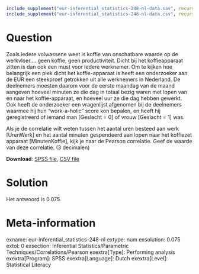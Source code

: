 ```{r, echo = FALSE, results = "hide"}
include_supplement("eur-inferential_statistics-248-nl-data.sav", recursive = TRUE)
include_supplement("eur-inferential_statistics-248-nl-data.csv", recursive = TRUE)
```

Question
========
Zoals iedere volwassene weet is koffie van onschatbare waarde op de werkvloer…..geen koffie, geen productiviteit. Dicht bij het koffieapparaat zitten is dan ook een must voor iedere werknemer. Om te kijken hoe belangrijk een plek dicht het koffie-apparaat is heeft een onderzoeker aan de EUR een steekproef getrokken uit alle werknemers in Nederland. De deelnemers moesten daarom voor de eerste maandag van de maand aangeven hoeveel minuten ze die dag in totaal bezig waren met lopen van en naar het koffie-apparaat, en hoeveel uur ze die dag hebben gewerkt. Ook heeft de onderzoeker een vragenlijst afgenomen bij de deelnemers waarmee hij hun “work-a-holic” score kon bepalen, en heeft hij geregistreerd of iemand man [Geslacht = 0] of vrouw [Geslacht = 1] was.

Als je de correlatie wilt weten tussen het aantal uren besteed aan werk [UrenWerk] en het aantal minuten gespendeerd aan lopen naar het koffiezet apparaat [MinutenKoffie], kijk je naar de Pearson correlatie. Geef de waarde van deze correlatie. (3 decimalen)

**Download**: [SPSS file](eur-inferential_statistics-248-nl-data.sav), [CSV file](eur-inferential_statistics-248-nl-data.csv)


Solution
========
Het antwoord is 0.075.


Meta-information
================
exname: eur-inferential_statistics-248-nl
extype: num
exsolution: 0.075
extol: 0
exsection: Inferential Statistics/Parametric Techniques/Correlations/Pearson
exextra[Type]: Performing analysis
exextra[Program]: SPSS
exextra[Language]: Dutch
exextra[Level]: Statistical Literacy